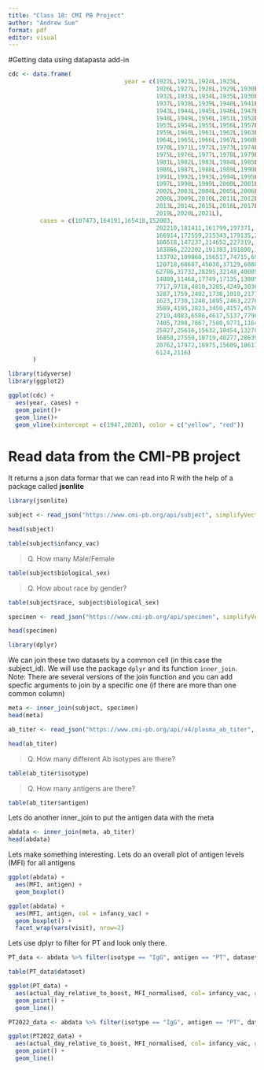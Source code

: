 ```yaml
---
title: "Class 18: CMI PB Project"
author: "Andrew Sue"
format: pdf
editor: visual
---
```


#Getting data using datapasta add-in

```r
cdc <- data.frame(
                                 year = c(1922L,1923L,1924L,1925L,
                                          1926L,1927L,1928L,1929L,1930L,1931L,
                                          1932L,1933L,1934L,1935L,1936L,
                                          1937L,1938L,1939L,1940L,1941L,1942L,
                                          1943L,1944L,1945L,1946L,1947L,
                                          1948L,1949L,1950L,1951L,1952L,
                                          1953L,1954L,1955L,1956L,1957L,1958L,
                                          1959L,1960L,1961L,1962L,1963L,
                                          1964L,1965L,1966L,1967L,1968L,1969L,
                                          1970L,1971L,1972L,1973L,1974L,
                                          1975L,1976L,1977L,1978L,1979L,1980L,
                                          1981L,1982L,1983L,1984L,1985L,
                                          1986L,1987L,1988L,1989L,1990L,
                                          1991L,1992L,1993L,1994L,1995L,1996L,
                                          1997L,1998L,1999L,2000L,2001L,
                                          2002L,2003L,2004L,2005L,2006L,2007L,
                                          2008L,2009L,2010L,2011L,2012L,
                                          2013L,2014L,2015L,2016L,2017L,2018L,
                                          2019L,2020L,2021L),
         cases = c(107473,164191,165418,152003,
                                          202210,181411,161799,197371,
                                          166914,172559,215343,179135,265269,
                                          180518,147237,214652,227319,103188,
                                          183866,222202,191383,191890,109873,
                                          133792,109860,156517,74715,69479,
                                          120718,68687,45030,37129,60886,
                                          62786,31732,28295,32148,40005,
                                          14809,11468,17749,17135,13005,6799,
                                          7717,9718,4810,3285,4249,3036,
                                          3287,1759,2402,1738,1010,2177,2063,
                                          1623,1730,1248,1895,2463,2276,
                                          3589,4195,2823,3450,4157,4570,
                                          2719,4083,6586,4617,5137,7796,6564,
                                          7405,7298,7867,7580,9771,11647,
                                          25827,25616,15632,10454,13278,
                                          16858,27550,18719,48277,28639,32971,
                                          20762,17972,18975,15609,18617,
                                          6124,2116)
       )
```

```r
library(tidyverse)
library(ggplot2)
```

```r
ggplot(cdc) +
  aes(year, cases) + 
  geom_point()+
  geom_line()+
  geom_vline(xintercept = c(1947,2020), color = c("yellow", "red"))
```

# Read data from the CMI-PB project

It returns a json data formar that we can read into R with the help of a package called **jsonlite**

```r
library(jsonlite)
```

```r
subject <- read_json("https://www.cmi-pb.org/api/subject", simplifyVector = TRUE)

head(subject)
```

```r
table(subject$infancy_vac)
```

>Q. How many Male/Female 

```r
table(subject$biological_sex)
```

>Q. How about race by gender?

```r
table(subject$race, subject$biological_sex)
```

```r
specimen <- read_json("https://www.cmi-pb.org/api/specimen", simplifyVector = TRUE)

head(specimen)
```

```r
library(dplyr)
```

We can join these two datasets by a common cell (in this case the subject_id). We will use the package `dplyr` and its function `inner_join`. Note: There are several versions of the join function and you can add specfic arguments to join by a specific one (if there are more than one common column)

```r
meta <- inner_join(subject, specimen)
head(meta)
```

```r
ab_titer <- read_json("https://www.cmi-pb.org/api/v4/plasma_ab_titer", simplifyVector = TRUE)

head(ab_titer)
```

>Q. How many different Ab isotypes are there? 

```r
table(ab_titer$isotype)
```

>Q. How many antigens are there? 

```r
table(ab_titer$antigen)
```

Lets do another inner_join to put the antigen data with the meta

```r
abdata <- inner_join(meta, ab_titer)
head(abdata)
```

Lets make something interesting. Lets do an overall plot of antigen levels (MFI) for all antigens

```r
ggplot(abdata) +
  aes(MFI, antigen) +
  geom_boxplot()
```

```r
ggplot(abdata) +
  aes(MFI, antigen, col = infancy_vac) +
  geom_boxplot() + 
  facet_wrap(vars(visit), nrow=2)
```

Lets use dplyr to filter for PT and look only there. 

```r
PT_data <- abdata %>% filter(isotype == "IgG", antigen == "PT", dataset == "2021_dataset")
```

```r
table(PT_data$dataset)
```

```r
ggplot(PT_data) +
  aes(actual_day_relative_to_boost, MFI_normalised, col= infancy_vac, group = subject_id) + 
  geom_point() + 
  geom_line()
```

```r
PT2022_data <- abdata %>% filter(isotype == "IgG", antigen == "PT", dataset == "2022_dataset")
```

```r
ggplot(PT2022_data) +
  aes(actual_day_relative_to_boost, MFI_normalised, col= infancy_vac, group = subject_id) + 
  geom_point() + 
  geom_line()
```

